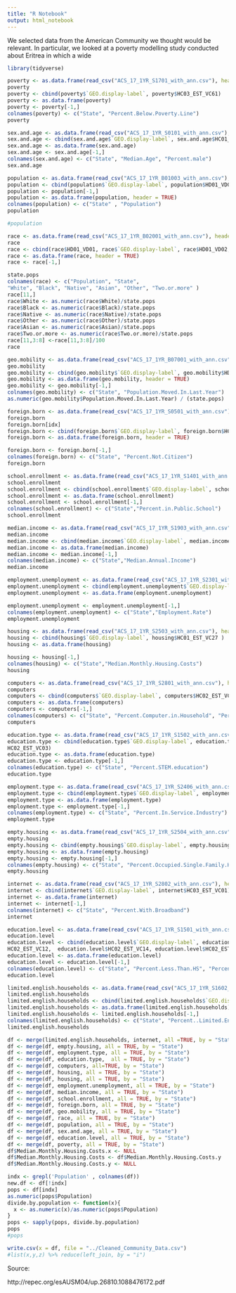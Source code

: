 ```yaml
---
title: "R Notebook"
output: html_notebook
---
```


We selected data from the American Community we thought would be relevant. In particular, we looked at a poverty modelling study conducted about Eritrea in which a wide 

```r
library(tidyverse)
```

```r
poverty <- as.data.frame(read_csv("ACS_17_1YR_S1701_with_ann.csv"), header = TRUE)
poverty
poverty <- cbind(poverty$`GEO.display-label`, poverty$HC03_EST_VC61)
poverty <- as.data.frame(poverty)
poverty <- poverty[-1,]
colnames(poverty) <- c("State", "Percent.Below.Poverty.Line")
poverty
```


```r
sex.and.age <- as.data.frame(read_csv("ACS_17_1YR_S0101_with_ann.csv"), header = TRUE)
sex.and.age <- cbind(sex.and.age$`GEO.display-label`, sex.and.age$HC01_EST_VC37, sex.and.age$HC01_EST_VC38)
sex.and.age <- as.data.frame(sex.and.age)
sex.and.age <- sex.and.age[-1,]
colnames(sex.and.age) <- c("State", "Median.Age", "Percent.male")
sex.and.age

```

```r
population <- as.data.frame(read_csv("ACS_17_1YR_B01003_with_ann.csv"), header = TRUE)
population <- cbind(population$`GEO.display-label`, population$HD01_VD01)
population <- population[-1,]
population <- as.data.frame(population, header = TRUE)
colnames(population) <- c("State" , "Population")
population

#population
```

```r
race <- as.data.frame(read_csv("ACS_17_1YR_B02001_with_ann.csv"), header = TRUE)
race
race <- cbind(race$HD01_VD01, race$`GEO.display-label`, race$HD01_VD02, race$HD01_VD03, race$HD01_VD04, race$HD01_VD05, race$HD01_VD07, race$HD01_VD10)
race <- as.data.frame(race, header = TRUE)
race <- race[-1,]

state.pops
colnames(race) <- c("Population", "State", 
"White", "Black", "Native", "Asian", "Other", "Two.or.more" )
race[11,]
race$White <- as.numeric(race$White)/state.pops
race$Black <- as.numeric(race$Black)/state.pops
race$Native <- as.numeric(race$Native)/state.pops
race$Other <- as.numeric(race$Other)/state.pops
race$Asian <- as.numeric(race$Asian)/state.pops
race$Two.or.more <- as.numeric(race$Two.or.more)/state.pops
race[11,3:8] <-race[11,3:8]/100
race
```

```r
geo.mobility <- as.data.frame(read_csv("ACS_17_1YR_B07001_with_ann.csv"), header = TRUE)
geo.mobility
geo.mobility <- cbind(geo.mobility$`GEO.display-label`, geo.mobility$HD01_VD18 )
geo.mobility <- as.data.frame(geo.mobility, header = TRUE)
geo.mobility <- geo.mobility[-1,]
colnames(geo.mobility) <- c("State", "Population.Moved.In.Last.Year")
as.numeric(geo.mobility$Population.Moved.In.Last.Year) / (state.pops)

```

```r
foreign.born <- as.data.frame(read_csv("ACS_17_1YR_S0501_with_ann.csv"), header = TRUE)
foreign.born
foreign.born[idx]
foreign.born <- cbind(foreign.born$`GEO.display-label`, foreign.born$HC05_EST_VC03)
foreign.born <- as.data.frame(foreign.born, header = TRUE)

foreign.born <- foreign.born[-1,]
colnames(foreign.born) <- c("State", "Percent.Not.Citizen")
foreign.born

```

```r
school.enrollment <- as.data.frame(read_csv("ACS_17_1YR_S1401_with_ann.csv"), header = TRUE)
school.enrollment
school.enrollment <- cbind(school.enrollment$`GEO.display-label`, school.enrollment$HC04_EST_VC01)
school.enrollment <- as.data.frame(school.enrollment)
school.enrollment <- school.enrollment[-1,]
colnames(school.enrollment) <- c("State","Percent.in.Public.School")
school.enrollment

```

```r
median.income <- as.data.frame(read_csv("ACS_17_1YR_S1903_with_ann.csv"), header = TRUE)
median.income
median.income <- cbind(median.income$`GEO.display-label`, median.income$HC03_EST_VC02)
median.income <- as.data.frame(median.income)
median.income <- median.income[-1,]
colnames(median.income) <- c("State","Median.Annual.Income")
median.income

```

```r
employment.unemployment <- as.data.frame(read_csv("ACS_17_1YR_S2301_with_ann.csv"), header = TRUE)
employment.unemployment <- cbind(employment.unemployment$`GEO.display-label`, employment.unemployment$HC03_EST_VC01)
employment.unemployment <- as.data.frame(employment.unemployment)

employment.unemployment <- employment.unemployment[-1,]
colnames(employment.unemployment) <- c("State","Employment.Rate")
employment.unemployment

```


```r
housing <- as.data.frame(read_csv("ACS_17_1YR_S2503_with_ann.csv"), header = TRUE)
housing <- cbind(housing$`GEO.display-label`, housing$HC01_EST_VC27 )
housing <- as.data.frame(housing)

housing <- housing[-1,]
colnames(housing) <- c("State","Median.Monthly.Housing.Costs")
housing

```


```r
computers <- as.data.frame(read_csv("ACS_17_1YR_S2801_with_ann.csv"), header = TRUE)
computers
computers <- cbind(computers$`GEO.display-label`, computers$HC02_EST_VC04, computers$HC02_EST_VC07, computers$HC02_EST_VC16)
computers <- as.data.frame(computers)
computers <- computers[-1,]
colnames(computers) <- c("State", "Percent.Computer.in.Household", "Percent.Smartphone.In.Household" , "Percent.No.of.Internet.Subscriptions")
computers

```



```r
education.type <- as.data.frame(read_csv("ACS_17_1YR_S1502_with_ann.csv"), header = TRUE)
education.type <- cbind(education.type$`GEO.display-label`, education.type$	
HC02_EST_VC03)
education.type <- as.data.frame(education.type)
education.type <- education.type[-1,]
colnames(education.type) <- c("State", "Percent.STEM.education")
education.type

```

```r
employment.type <- as.data.frame(read_csv("ACS_17_1YR_S2406_with_ann.csv"), header = TRUE)
employment.type <- cbind(employment.type$`GEO.display-label`, employment.type$HC02_EST_VC03)
employment.type <- as.data.frame(employment.type)
employment.type <- employment.type[-1,]
colnames(employment.type) <- c("State", "Percent.In.Service.Industry")
employment.type

```

```r
empty.housing <- as.data.frame(read_csv("ACS_17_1YR_S2504_with_ann.csv"), header = TRUE)
empty.housing
empty.housing <- cbind(empty.housing$`GEO.display-label`, empty.housing$HC04_EST_VC03)
empty.housing <- as.data.frame(empty.housing)
empty.housing <- empty.housing[-1,]
colnames(empty.housing) <- c("State", "Percent.Occupied.Single.Family.Homes")
empty.housing

```

```r
internet <- as.data.frame(read_csv("ACS_17_1YR_S2802_with_ann.csv"), header = TRUE)
internet <- cbind(internet$`GEO.display-label`, internet$HC03_EST_VC01)
internet <- as.data.frame(internet)
internet <- internet[-1,]
colnames(internet) <- c("State", "Percent.With.Broadband")
internet

```


```r
education.level <- as.data.frame(read_csv("ACS_17_1YR_S1501_with_ann.csv"), header = TRUE)
education.level
education.level <- cbind(education.level$`GEO.display-label`, education.level$HC02_EST_VC10,  education.level$HC02_EST_VC11, education.level$	
HC02_EST_VC12,  education.level$HC02_EST_VC14, education.level$HC02_EST_VC15)
education.level <- as.data.frame(education.level)
education.level <- education.level[-1,]
colnames(education.level) <- c("State", "Percent.Less.Than.HS", "Percent.HS", "Percent.Some.College", "Percent.Bachelors", "Population.Graduate")
education.level
```

```r
limited.english.households <- as.data.frame(read_csv("ACS_17_1YR_S1602_with_ann.csv"), header = TRUE)
limited.english.households
limited.english.households <- cbind(limited.english.households$`GEO.display-label`, limited.english.households$HC04_EST_VC01)
limited.english.households <- as.data.frame(limited.english.households)
limited.english.households <- limited.english.households[-1,]
colnames(limited.english.households) <- c("State", "Percent..Limited.English.Households")
limited.english.households
```
```r
df <- merge(limited.english.households, internet, all =TRUE, by = "State")
df <- merge(df, empty.housing, all = TRUE, by = "State")
df <- merge(df, employment.type, all = TRUE, by = "State")
df <- merge(df, education.type,  all = TRUE, by = "State")
df <- merge(df, computers, all=TRUE, by = "State")
df <- merge(df, housing, all = TRUE, by = "State")
df <- merge(df, housing, all = TRUE, by = "State")
df <- merge(df, employment.unemployment, all = TRUE, by = "State")
df <- merge(df, median.income, all = TRUE, by = "State")
df <- merge(df, school.enrollment, all = TRUE, by = "State")
df <- merge(df, foreign.born, all = TRUE, by = "State")
df <- merge(df, geo.mobility, all = TRUE, by = "State")
df <- merge(df, race, all = TRUE, by = "State")
df <- merge(df, population, all = TRUE, by = "State")
df <- merge(df, sex.and.age, all = TRUE, by = "State")
df <- merge(df, education.level, all = TRUE, by = "State")
df <- merge(df, poverty, all = TRUE, by = "State")
df$Median.Monthly.Housing.Costs.x <- NULL
df$Median.Monthly.Housing.Costs <- df$Median.Monthly.Housing.Costs.y
df$Median.Monthly.Housing.Costs.y <- NULL
```

```r
indx <- grepl('Population' , colnames(df))
new.df <- df[!indx]
pops <- df[indx]
as.numeric(pops$Population)
divide.by.population <- function(x){
  x <- as.numeric(x)/as.numeric(pops$Population)
}
pops <- sapply(pops, divide.by.population)
pops
#pops

```

```r
write.csv(x = df, file = "../Cleaned_Community_Data.csv")
#list(x,y,z) %>% reduce(left_join, by = "i")
```


Source: 

http://repec.org/esAUSM04/up.26810.1088476172.pdf